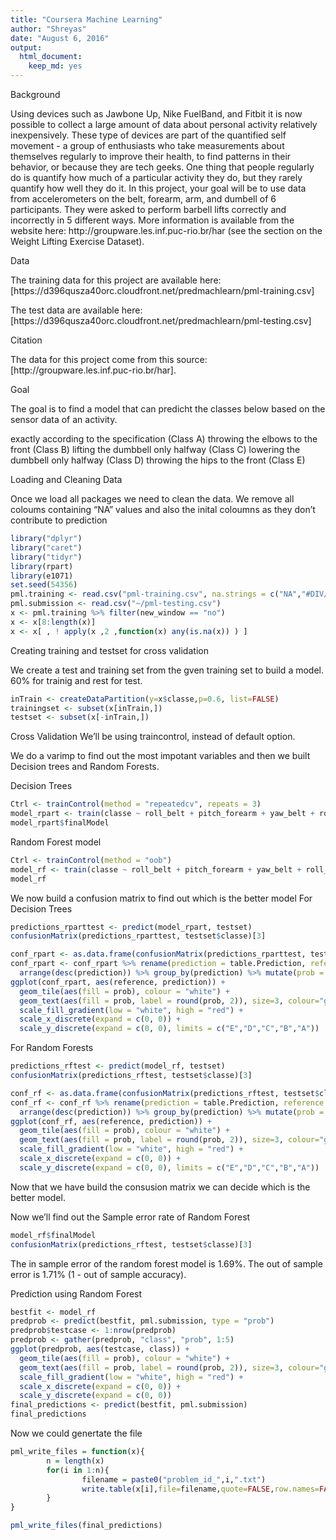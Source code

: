---
title: "Coursera Machine Learning"
author: "Shreyas"
date: "August 6, 2016"
output: 
  html_document: 
    keep_md: yes
---
Background

Using devices such as Jawbone Up, Nike FuelBand, and Fitbit it is now possible to collect a large amount of data about personal activity relatively inexpensively. These type of devices are part of the quantified self movement - a group of enthusiasts who take measurements about themselves regularly to improve their health, to find patterns in their behavior, or because they are tech geeks. One thing that people regularly do is quantify how much of a particular activity they do, but they rarely quantify how well they do it. In this project, your goal will be to use data from accelerometers on the belt, forearm, arm, and dumbell of 6 participants. They were asked to perform barbell lifts correctly and incorrectly in 5 different ways. More information is available from the website here: http://groupware.les.inf.puc-rio.br/har (see the section on the Weight Lifting Exercise Dataset).

Data

The training data for this project are available here: [https://d396qusza40orc.cloudfront.net/predmachlearn/pml-training.csv]

The test data are available here: [https://d396qusza40orc.cloudfront.net/predmachlearn/pml-testing.csv]

Citation

The data for this project come from this source: [http://groupware.les.inf.puc-rio.br/har].

Goal

The goal is to find a model that can predicht the classes below based on the sensor data of an activity.

exactly according to the specification (Class A)
throwing the elbows to the front (Class B)
lifting the dumbbell only halfway (Class C)
lowering the dumbbell only halfway (Class D)
throwing the hips to the front (Class E)

Loading and Cleaning Data

Once we load all packages we need to clean the data. We remove all coloums containing "NA" values and also the inital coloumns as they don't contribute to prediction

```{r}
library("dplyr")
library("caret")
library("tidyr")
library(rpart)
library(e1071)
set.seed(54356)
pml.training <- read.csv("pml-training.csv", na.strings = c("NA","#DIV/0!", ""), dec = ".")
pml.submission <- read.csv("~/pml-testing.csv")
x <- pml.training %>% filter(new_window == "no")
x <- x[8:length(x)]
x <- x[ , ! apply(x ,2 ,function(x) any(is.na(x)) ) ]
```

Creating training and testset for cross validation

We create a test and training set from the gven training set to build a model.
60% for trainig and rest for test.
```{r}
inTrain <- createDataPartition(y=x$classe,p=0.6, list=FALSE)
trainingset <- subset(x[inTrain,])
testset <- subset(x[-inTrain,])
```

Cross Validation
We'll be using traincontrol, instead of default option.

We do a varimp to find out the most impotant variables and then we built Decision trees and Random Forests.

Decision Trees
```{r}
Ctrl <- trainControl(method = "repeatedcv", repeats = 3)
model_rpart <- train(classe ~ roll_belt + pitch_forearm + yaw_belt + roll_forearm + magnet_dumbbell_z + pitch_belt + magnet_dumbbell_y + magnet_dumbbell_x + accel_belt_z + magnet_belt_z, data=trainingset, method="rpart", tuneLength = 30, trControl = Ctrl)
model_rpart$finalModel
```

Random Forest model
```{r}
Ctrl <- trainControl(method = "oob")
model_rf <- train(classe ~ roll_belt + pitch_forearm + yaw_belt + roll_forearm + magnet_dumbbell_z + pitch_belt + magnet_dumbbell_y + magnet_dumbbell_x + accel_belt_z + magnet_belt_z, data=trainingset, method="rf", trControl = Ctrl, tuneGrid = data.frame(.mtry = 2))
model_rf
```

We now build a confusion matrix to find out which is the better model
For Decision Trees

```{r}
predictions_rparttest <- predict(model_rpart, testset)
confusionMatrix(predictions_rparttest, testset$classe)[3]
```

```{r}
conf_rpart <- as.data.frame(confusionMatrix(predictions_rparttest, testset$classe)[2])
conf_rpart <- conf_rpart %>% rename(prediction = table.Prediction, reference = table.Reference, count = table.Freq) %>% 
  arrange(desc(prediction)) %>% group_by(prediction) %>% mutate(prob = count/sum(count)) %>% ungroup
ggplot(conf_rpart, aes(reference, prediction)) + 
  geom_tile(aes(fill = prob), colour = "white") + 
  geom_text(aes(fill = prob, label = round(prob, 2)), size=3, colour="grey25") +
  scale_fill_gradient(low = "white", high = "red") +
  scale_x_discrete(expand = c(0, 0)) +
  scale_y_discrete(expand = c(0, 0), limits = c("E","D","C","B","A")) 
```

For Random Forests

```{r}
predictions_rftest <- predict(model_rf, testset)
confusionMatrix(predictions_rftest, testset$classe)[3]
```

```{r}
conf_rf <- as.data.frame(confusionMatrix(predictions_rftest, testset$classe)[2])
conf_rf <- conf_rf %>% rename(prediction = table.Prediction, reference = table.Reference, count = table.Freq) %>% 
  arrange(desc(prediction)) %>% group_by(prediction) %>% mutate(prob = count/sum(count)) %>% ungroup
ggplot(conf_rf, aes(reference, prediction)) + 
  geom_tile(aes(fill = prob), colour = "white") + 
  geom_text(aes(fill = prob, label = round(prob, 2)), size=3, colour="grey25") +
  scale_fill_gradient(low = "white", high = "red") +
  scale_x_discrete(expand = c(0, 0)) +
  scale_y_discrete(expand = c(0, 0), limits = c("E","D","C","B","A")) 
```

Now that we have build the consusion matrix we can decide which is the better model.

Now we'll find out the Sample error rate of Random Forest

```{r}
model_rf$finalModel
confusionMatrix(predictions_rftest, testset$classe)[3]
```

The in sample error of the random forest model is 1.69%. The out of sample error is 1.71% (1 - out of sample accuracy).

Prediction using Random Forest

```{r}
bestfit <- model_rf
predprob <- predict(bestfit, pml.submission, type = "prob")
predprob$testcase <- 1:nrow(predprob)
predprob <- gather(predprob, "class", "prob", 1:5)
ggplot(predprob, aes(testcase, class)) + 
  geom_tile(aes(fill = prob), colour = "white") + 
  geom_text(aes(fill = prob, label = round(prob, 2)), size=3, colour="grey25") +
  scale_fill_gradient(low = "white", high = "red") +
  scale_x_discrete(expand = c(0, 0)) +
  scale_y_discrete(expand = c(0, 0)) 
final_predictions <- predict(bestfit, pml.submission)
final_predictions
```

Now we could genertate the file

```{r}
pml_write_files = function(x){
        n = length(x)
        for(i in 1:n){
                filename = paste0("problem_id_",i,".txt")
                write.table(x[i],file=filename,quote=FALSE,row.names=FALSE,col.names=FALSE)
        }
}

pml_write_files(final_predictions)
```